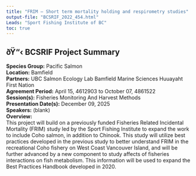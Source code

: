 ```yaml
---
title: "FRIM – Short term mortality holding and respirometry studies"
output-file: "BCSRIF_2022_454.html"
Leads: "Sport Fishing Institute of BC"
toc: true
---
```


## ðŸ“‹ BCSRIF Project Summary

**Species Group:** Pacific Salmon  
**Location:** Bamfield  
**Partners:** UBC Salmon Ecology Lab
Bamfield Marine Sciences 
Huuayaht First Nation  
**Agreement Period:** April 15, 4612903 to October 07, 4861522  
**Session(s):** Fisheries Monitoring And Harvest Methods  
**Presentation Date(s):** December 09, 2025  
**Speakers:** (blank)  
**Overview:**  
This project will build on a previously funded Fisheries Related Incidental Mortality (FRIM) study led by the Sport Fishing Institute to expand the work to include Coho salmon, in addition to Chinook. This study will utilize best practices developed in the previous study to better understand FRIM in the recreational Coho fishery on West Coast Vancouver Island, and will be further advanced by a new component to study affects of fisheries interactions on fish metabolism. This information will be used to expand the Best Practices Handbook developed in 2020.    

